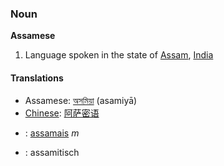 ===Noun===
'''Assamese'''

#Language spoken in the state of [[Assam]], [[India]]

====Translations====
*Assamese: [[অসমিয়া]] (asamiyā)
*[[Chinese]]: [[阿萨密语]]
*{{fr}}: [[assamais]] ''m''
*{{nl}}: assamitisch